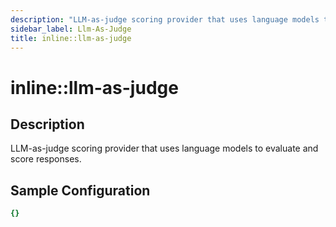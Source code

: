 ```yaml
---
description: "LLM-as-judge scoring provider that uses language models to evaluate and score responses."
sidebar_label: Llm-As-Judge
title: inline::llm-as-judge
---
```


# inline::llm-as-judge

## Description

LLM-as-judge scoring provider that uses language models to evaluate and score responses.

## Sample Configuration

```yaml
{}
```
